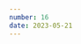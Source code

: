 ```yaml
---
number: 16
date: 2023-05-21
---
```



<Title title={`Issue ${frontmatter.number}`} date={frontmatter.date} />

<NewsletterSponsorSlot
  title="Put your mobile releases on autopilot."
  promotionLink="https://get.runway.team/get-started?utm_campaign%3DiOS%20CI%20Newsletter%26utm_medium%3Dweb%26utm_source%3DiOS%20CI%20Newsletter%20Issue%2016%26utm_content%3Dmay_21_23"
/>

Hey everyone! 👋 Welcome to the **sixteenth** issue of the iOS CI Newsletter. I hope you've all had a fantastic couple of weeks!

Over the past few weeks, I have been working on creating Swift Packages with code that is shared (and currently duplicated) across multiple products and teams in the organisation I work for.

This is not something we have done before as we have only ever depended on either **local or public Swift Packages** and it has definitely been a formidable challenge to solve given our requirements on CI runners and how **little access we want to give them**.

We have a neat solution which gives the runner enough access for the current workflow only using **token-based authentication** while still keeping **ssh-based auth for local development**. Keep an eye on my social media and my blog if you are interested as I will be writing an article about it.

## [🔁 Airbnb's CI/CD migration to AWS](https://medium.com/airbnb-engineering/flexible-continuous-integration-for-ios-4ab33ea4072f?utm_campaign%3DiOS%20CI%20Newsletter%26utm_medium%3Dweb%26utm_source%3DiOS%20CI%20Newsletter%20Issue%2016%26utm_content%3Dmay_21_23)

In this great article, [Michael Bachand](https://twitter.com/michaelbachand) and [Xianwen Chen](https://www.linkedin.com/in/xianwen1014) take us through why and how [Airbnb](https://twitter.com/AirbnbEng) has moved their iOS CI/CD away from non-virtualised physical macOS runners to scalable EC2 macOS instances in AWS.

## [🤯 Running GitHub Actions workflows locally](https://grantisom.com/2023/05/15/using-act-to.html?utm_campaign%3DiOS%20CI%20Newsletter%26utm_medium%3Dweb%26utm_source%3DiOS%20CI%20Newsletter%20Issue%2016%26utm_content%3Dmay_21_23)

This great article from [Grant Isom](https://www.linkedin.com/in/grantisom/) introduced me to [Act](https://github.com/nektos/act): a command-line tool made by [Casey Lee](https://twitter.com/nektos) that allows you to run GitHub Actions workflows locally.

Act can help you test your GitHub Actions directly from your terminal to tighten the feedback loop and can even help you replace some of your current scripts with local GitHub Actions workflow runs! 🤯

## [🏛️ Getting your app ready for Apple silicon](https://bitrise.io/blog/post/transitioning-your-mobile-apps-from-intel-to-apple-silicon?utm_campaign%3DiOS%20CI%20Newsletter%26utm_medium%3Dweb%26utm_source%3DiOS%20CI%20Newsletter%20Issue%2016%26utm_content%3Dmay_21_23)

[As of version 14.3, running Xcode under Rosetta is no longer supported on Apple Silicon machines](https://developer.apple.com/documentation/xcode-release-notes/xcode-14_3-release-notes#Deprecations). If you are still struggling to get your app to run on Apple Silicon simulators due to the new arm64 slice, this article from [Bitrise](https://twitter.com/bitrise) can help you out!

If you are **blocked by a third-party dependency** to release an update with support for Apple Silicon and you don't want to wait anymore, I would suggest checking out [this amazing article](https://bogo.wtf/arm64-to-sim.html?utm_campaign%3DiOS%20CI%20Newsletter%26utm_medium%3Dweb%26utm_source%3DiOS%20CI%20Newsletter%20Issue%2016%26utm_content%3Dmay_21_23) by [Bogo](https://twitter.com/giertler) on how you can convert arm64 device arch slices into Apple Silicon sim-compatible ones.

## [📱 Edit GitHub Actions workflows from your phone](https://github.blog/changelog/2023-05-11-edit-workflow-files-on-github-mobile?utm_campaign%3DiOS%20CI%20Newsletter%26utm_medium%3Dweb%26utm_source%3DiOS%20CI%20Newsletter%20Issue%2016%26utm_content%3Dmay_21_23)

I recently came across this cool improvement to the [GitHub](https://twitter.com/github) mobile app. You can now edit your [GitHub](https://twitter.com/github) Actions workflow files on the go directly from your iOS or Android device! 🎉📱

## [❗️ Node 12 will no longer be allowed in GitHub Actions](https://github.blog/changelog/2023-05-04-github-actions-all-actions-will-run-on-node16-instead-of-node12?utm_campaign%3DiOS%20CI%20Newsletter%26utm_medium%3Dweb%26utm_source%3DiOS%20CI%20Newsletter%20Issue%2016%26utm_content%3Dmay_21_23)

As of the 18th of May, [GitHub](https://twitter.com/github) no longer allows actions to run **Node 12.0**. When using Node in a workflow, it is now a requirement to use **version 16.0 or newer**.

What's important to know is that the [@actions/checkout (v2)](https://github.com/actions/checkout) and [@actions/upload-artifact (v2)](https://github.com/actions/upload-artifact) actions use Node 12.0 and you now must update to their latest versions, which use Node 16.0. [If you want a fast and easy way of updating the version for these built-in actions on all your workflows, make sure you check out this article](https://blog.eidinger.info/why-and-how-to-adopt-actionscheckoutv3-in-your-github-action-workflow?utm_campaign%3DiOS%20CI%20Newsletter%26utm_medium%3Dweb%26utm_source%3DiOS%20CI%20Newsletter%20Issue%2016%26utm_content%3Dmay_21_23) [Marco Eidinger](https://twitter.com/MarcoEidinger) wrote a while back.
